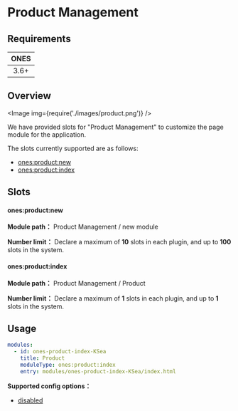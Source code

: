 # Product Management


## Requirements

| **ONES** |
| :------: |
|   3.6+   |

## Overview

<Image img={require('./images/product.png')} />

We have provided slots for "Product Management" to customize the page module for the application.

The slots currently supported are as follows:

- [ones:product:new](#onesproductnew)
- [ones:product:index](#onesproductindex)

## Slots

#### ones:product:new

**Module path：** Product Management / new module

**Number limit：** Declare a maximum of **10** slots in each plugin, and up to **100** slots in the system.

#### ones:product:index

**Module path：** Product Management / Product

**Number limit：** Declare a maximum of **1** slots in each plugin, and up to **1** slots in the system.

## Usage

```yaml
modules:
  - id: ones-product-index-KSea
    title: Product
    moduleType: ones:product:index
    entry: modules/ones-product-index-KSea/index.html
```

**Supported config options：**

- [disabled](../../../../reference/config/plugin.md#disabled)
